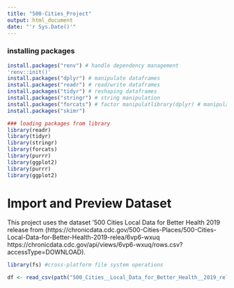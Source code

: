 ```yaml
---
title: "500-Cities_Project"
output: html_document
date: "'r Sys.Date()'"
---
```


### installing packages
```r
install.packages("renv") # handle dependency management
'renv::init()'
install.packages("dplyr") # manipulate dataframes
install.packages("readr") # read/write dataframes
install.packages("tidyr") # reshaping dataframes
install.packages("stringr") # string manipulation
install.packages("forcats") # factor manipulatlibrary(dplyr) # manipulate dataframes
install.packages("skimr")

### loading packages from library
library(readr) 
library(tidyr) 
library(stringr) 
library(forcats) 
library(purrr) 
library(ggplot2)
library(purrr) 
library(ggplot2)
```
# Import and Preview Dataset

This project uses the dataset '500 Cities Local Data for Better Health 2019 release from (https://chronicdata.cdc.gov/500-Cities-Places/500-Cities-Local-Data-for-Better-Health-2019-relea/6vp6-wxuq
https://chronicdata.cdc.gov/api/views/6vp6-wxuq/rows.csv?accessType=DOWNLOAD).

```r
library(fs) #cross-platform file system operations

df <- read_csv(path("500_Cities__Local_Data_for_Better_Health__2019_release.csv"))
```


